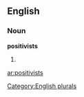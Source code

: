 
==English==

===Noun===
'''positivists'''

# {{plural of|[[positivist]]}}

[[Category:English plurals]]

[[ar:positivists]]